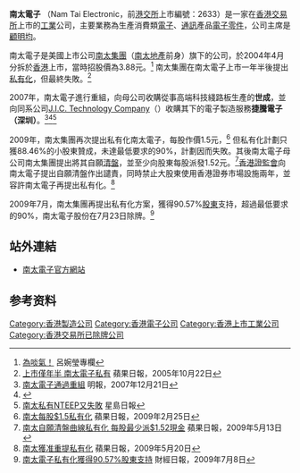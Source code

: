 '''南太電子''' （Nam Tai Electronic，前[[港交所|港交所]]上市編號：2633）是一家在[[香港交易所|香港交易所]]上市的[[工業|工業]]公司，主要業務為生產消費類[[電子|電子]]、[[通訊|通訊]]產品[[電子零件|電子零件]]，公司主席是[[顧明均|顧明均]]。

南太電子是美國上市公司[[南太集團|南太集團]]（[[南太地產|南太地產]]前身）旗下的公司，於2004年4月分拆於[[香港|香港]]上市，當時招股價為3.88元。<ref>[http://lady.atnext.com/articles/art_main.cfm?sec_id=3840163&subsec_id=4849690&art_id=5401192&showdate=20051116&av=NO 為啖氣！] {{Wayback|url=http://lady.atnext.com/articles/art_main.cfm?sec_id=3840163&subsec_id=4849690&art_id=5401192&showdate=20051116&av=NO |date=20070813023455 }} 呂婉瑩專欄</ref> 南太集團在南太電子上市一年半後提出[[私有化|私有化]]，但最終失敗。<ref>[http://appledaily.atnext.com/template/apple/art_main.cfm?iss_id=20051022&sec_id=15307&subsec_id=15320&art_id=5331814 上市僅年半 南太電子私有]{{dead link|date=2017年11月 |bot=InternetArchiveBot |fix-attempted=yes }} 蘋果日報，2005年10月22日</ref>

2007年，南太電子進行重組，向母公司收購從事高端科技綫路板生產的'''世成'''，並向同系公司[[J.I.C._Technology_Company|J.I.C. Technology Company]]（{{sehk2|0987}}）收購其下的電子製造服務'''捷騰電子（深圳）'''。<ref>[http://www.mpfinance.com/htm/Finance/20071221/News/ec_ecc1.htm 南太電子通過重組] {{Wayback|url=http://www.mpfinance.com/htm/Finance/20071221/News/ec_ecc1.htm |date=20160304193519 }} 明報，2007年12月21日</ref><ref>{{Cite web |url=http://www.t6pr.com/pr/pr-2633-071220-c.html |title=收購及出售交易獲獨立股東通過 |accessdate=2009-02-25 |archive-date=2009-07-03 |archive-url=https://web.archive.org/web/20090703000106/http://www.t6pr.com/pr/pr-2633-071220-c.html |dead-url=yes }}</ref><ref>[http://www.singtao.com/yesterday/fin/0407do06.html 南太私有NTEEP又失敗] {{Wayback|url=http://www.singtao.com/yesterday/fin/0407do06.html |date=20040409005509 }} 星島日報</ref>

2009年，南太集團再次提出私有化南太電子，每股作價1.5元，<ref>[http://appledaily.atnext.com/template/apple/art_main.cfm?iss_id=20090225&sec_id=15307&subsec_id=15320&art_id=12349795 南太每股$1.5私有化] {{Wayback|url=http://appledaily.atnext.com/template/apple/art_main.cfm?iss_id=20090225&sec_id=15307&subsec_id=15320&art_id=12349795 |date=20090228100744 }} 蘋果日報，2009年2月25日</ref> 但私有化計劃只獲88.46%的小股東贊成，未達最低要求的90%，計劃因而失敗。其後南太電子母公司南太集團提出將其自願[[清盤|清盤]]，並至少向股東每股派發1.52元。<ref>[http://hk.apple.nextmedia.com/template/apple/art_main.php?iss_id=20090513&sec_id=15307&subsec_id=15320&art_id=12751074 南太自願清盤曲線私有化 每股最少派$1.52現金] {{Wayback|url=http://hk.apple.nextmedia.com/template/apple/art_main.php?iss_id=20090513&sec_id=15307&subsec_id=15320&art_id=12751074 |date=20090618041506 }} 蘋果日報，2009年5月13日</ref>[[香港證監會|香港證監會]]向南太電子提出自願清盤作出譴責，同時禁止大股東使用香港證券市場設施兩年，並容許南太電子再提出私有化。<ref>[http://hk.apple.nextmedia.com/template/apple/art_main.php?iss_id=20090520&sec_id=15307&art_id=12778649 南太獲准重提私有化] 蘋果日報，2009年5月20日</ref>

2009年7月，南太集團再提出私有化方案，獲得90.57%[[股東|股東]]支持，超過最低要求的90%，南太電子股份在7月23日除牌。<ref>[http://www.businesstimes.com.hk/a-20090708-20126/privatization 南太電子私有化獲得90.57%股東支持] {{Wayback|url=http://www.businesstimes.com.hk/a-20090708-20126/privatization |date=20160315185905 }} 財經日報，2009年7月8日</ref>

==站外連結==
*[https://web.archive.org/web/20090307024232/http://www.namtaieep.com/ 南太電子官方網站]

==参考资料==
<references/>

[[Category:香港製造公司|Category:香港製造公司]]
[[Category:香港電子公司|Category:香港電子公司]]
[[Category:香港上市工業公司|Category:香港上市工業公司]]
[[Category:香港交易所已除牌公司|Category:香港交易所已除牌公司]]